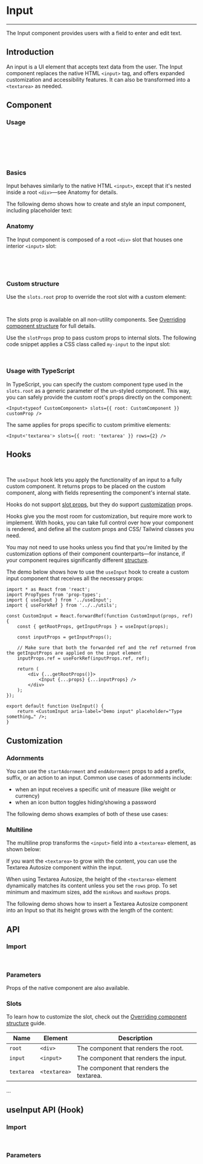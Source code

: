 
<Meta title="Inputs/Input" />

# Input

---

The Input component provides users with a field to enter and edit text.

## Introduction

An input is a UI element that accepts text data from the user. The Input component replaces the native HTML `<input>` tag, and offers expanded customization and accessibility features. It can also be transformed into a `<textarea>` as needed.

<Canvas sourceState="hidden" of={InputDefaultStories.Primary} />

## Component

### Usage

```jsx
import { Input } from '../Input';

export default function MyApp() {
    return <Input />;
}
```

### Basics

Input behaves similarly to the native HTML `<input>`, except that it's nested inside a root `<div>`—see Anatomy for details.

The following demo shows how to create and style an input component, including placeholder text:

<Canvas sourceState="hidden" of={InputDefaultStories.Basics} />

### Anatomy

The Input component is composed of a root `<div>` slot that houses one interior `<input>` slot:

```jsx
<div>
    <input />
</div>
```

### Custom structure

Use the `slots.root` prop to override the root slot with a custom element:

```jsx
<Input slots={{ root: 'aside', input: CustomInput }} />
```

The slots prop is available on all non-utility components. See [Overriding component structure](?path=/docs/docs-structure--docs#overriding-component-structure) for full details.

Use the `slotProps` prop to pass custom props to internal slots. The following code snippet applies a CSS class called `my-input` to the input slot:

```jsx
<Input slotProps={{ input: { className: 'my-input' } }} />
```

### Usage with TypeScript

In TypeScript, you can specify the custom component type used in the `slots.root` as a generic parameter of the un-styled component. This way, you can safely provide the custom root's props directly on the component:

```tsx
<Input<typeof CustomComponent> slots={{ root: CustomComponent }} customProp />
```

The same applies for props specific to custom primitive elements:

```tsx
<Input<'textarea'> slots={{ root: 'textarea' }} rows={2} />
```

## Hooks

```jsx
import { useInput } from '../useInput';
```

The `useInput` hook lets you apply the functionality of an input to a fully custom component. It returns props to be placed on the custom component, along with fields representing the component's internal state.

Hooks do not support [slot props](?path=/docs/docs-structure--docs#the-slotprops-prop), but they do support [customization](#customization) props.

Hooks give you the most room for customization, but require more work to implement. With hooks, you can take full control over how your component is rendered, and define all the custom props and CSS/ Tailwind classes you need.

You may not need to use hooks unless you find that you're limited by the customization options of their component counterparts—for instance, if your component requires significantly different [structure](#anatomy).

The demo below shows how to use the `useInput` hook to create a custom input component that receives all the necessary props:

```tsx
import * as React from 'react';
import PropTypes from 'prop-types';
import { useInput } from '../useInput';
import { useForkRef } from '../../utils';

const CustomInput = React.forwardRef(function CustomInput(props, ref) {
    const { getRootProps, getInputProps } = useInput(props);

    const inputProps = getInputProps();

    // Make sure that both the forwarded ref and the ref returned from the getInputProps are applied on the input element
    inputProps.ref = useForkRef(inputProps.ref, ref);

    return (
        <div {...getRootProps()}>
            <Input {...props} {...inputProps} />
        </div>
    );
});

export default function UseInput() {
    return <CustomInput aria-label="Demo input" placeholder="Type something…" />;
}
```

## Customization

### Adornments

You can use the `startAdornment` and `endAdornment` props to add a prefix, suffix, or an action to an input. Common use cases of adornments include:

-   when an input receives a specific unit of measure (like weight or currency)
-   when an icon button toggles hiding/showing a password

The following demo shows examples of both of these use cases:

<Canvas sourceState="hidden" of={InputDefaultStories.Primary} />

### Multiline

The multiline prop transforms the `<input>` field into a `<textarea>` element, as shown below:

<Canvas sourceState="shown" of={InputDefaultStories.Primary} />

If you want the `<textarea>` to grow with the content, you can use the Textarea Autosize component within the input.

When using Textarea Autosize, the height of the `<textarea>` element dynamically matches its content unless you set the `rows` prop. To set minimum and maximum sizes, add the `minRows` and `maxRows` props.

The following demo shows how to insert a Textarea Autosize component into an Input so that its height grows with the length of the content:

<Canvas sourceState="shown" of={InputDefaultStories.Primary} />

## API

### Import

```jsx
import { Input } from '../Input';
```

### Parameters

Props of the native component are also available.

<ArgTypes of={Input} />

### Slots

To learn how to customize the slot, check out the [Overriding component structure](?path=/docs/docs-structure--docs#overriding-component-structure) guide.

| Name       | Element      | Description                              |
| ---------- | ------------ | ---------------------------------------- |
| `root`     | `<div>`      | The component that renders the root.     |
| `input`    | `<input>`    | The component that renders the input.    |
| `textarea` | `<textarea>` | The component that renders the textarea. |

...

## useInput API (Hook)

### Import

```jsx
import { useInput } from '../useInput';
```

### Parameters

<ArgTypes of={useInput} />
